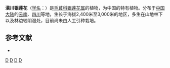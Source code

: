 {{Speciesbox 
| taxon = Anemone delavayi
| authority = Franch.
}}
'''滇川银莲花'''（[[学名|学名]]：{{lang|la|''Anemone delavayi''}}）是[[毛茛科|毛茛科]][[银莲花属|银莲花属]]的植物，为中国的特有植物。分布于[[中国大陆|中国大陆]]的[[云南|云南]]、[[四川|四川]]等地，生长于海拔2,400米至3,000米的地区，多生在山地林下以及林边较阴湿处，目前尚未由人工引种栽培。

== 参考文献 ==
<div class="references-small">
* {{cite web| url =http://www.bioinfo.cn/db05/KmzwSpecies.php?action=view&id=18046| title =滇川银莲花| work =《中国高等植物数据库全库》| publisher =中国科学院微生物研究所| author =昆明植物研究所| accessdate =2009-02-25| deadurl =yes| archiveurl =https://web.archive.org/web/20160305025640/http://www.bioinfo.cn/db05/KmzwSpecies.php?action=view&id=18046| archivedate =2016-03-05}}
</div>
{{Taxonbar|from=Q15228333}}

[[Category:银莲花属|D]]
[[Category:中國特有植物|D]]
[[Category:云南植物|D]]
[[Category:四川植物|D]]